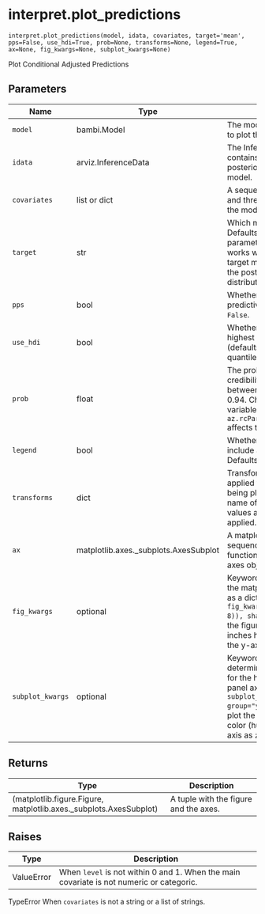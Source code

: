 # interpret.plot_predictions { #bambi.interpret.plot_predictions }

`interpret.plot_predictions(model, idata, covariates, target='mean', pps=False, use_hdi=True, prob=None, transforms=None, legend=True, ax=None, fig_kwargs=None, subplot_kwargs=None)`

Plot Conditional Adjusted Predictions

## Parameters

| Name             | Type                                  | Description                                                                                                                                                                                                                                                             | Default    |
|------------------|---------------------------------------|-------------------------------------------------------------------------------------------------------------------------------------------------------------------------------------------------------------------------------------------------------------------------|------------|
| `model`          | bambi.Model                           | The model for which we want to plot the predictions.                                                                                                                                                                                                                    | _required_ |
| `idata`          | arviz.InferenceData                   | The InferenceData object that contains the samples from the posterior distribution of the model.                                                                                                                                                                        | _required_ |
| `covariates`     | list or dict                          | A sequence of between one and three names of variables in the model.                                                                                                                                                                                                    | _required_ |
| `target`         | str                                   | Which model parameter to plot. Defaults to 'mean'. Passing a parameter into target only works when pps is False as the target may not be available in the posterior predictive distribution.                                                                            | `'mean'`   |
| `pps`            | bool                                  | Whether to plot the posterior predictive samples. Defaults to ``False``.                                                                                                                                                                                                | `False`    |
| `use_hdi`        | bool                                  | Whether to compute the highest density interval (defaults to True) or the quantiles.                                                                                                                                                                                    | `True`     |
| `prob`           | float                                 | The probability for the credibility intervals. Must be between 0 and 1. Defaults to 0.94. Changing the global variable ``az.rcParam["stats.hdi_prob"]`` affects this default.                                                                                           | `None`     |
| `legend`         | bool                                  | Whether to automatically include a legend in the plot. Defaults to ``True``.                                                                                                                                                                                            | `True`     |
| `transforms`     | dict                                  | Transformations that are applied to each of the variables being plotted. The keys are the name of the variables, and the values are functions to be applied. Defaults to ``None``.                                                                                      | `None`     |
| `ax`             | matplotlib.axes._subplots.AxesSubplot | A matplotlib axes object or a sequence of them. If None, this function instantiates a new axes object. Defaults to ``None``.                                                                                                                                            | `None`     |
| `fig_kwargs`     | optional                              | Keyword arguments passed to the matplotlib figure function as a dict. For example, ``fig_kwargs=dict(figsize=(11, 8)), sharey=True`` would make the figure 11 inches wide by 8 inches high and would share the y-axis values.                                           | `None`     |
| `subplot_kwargs` | optional                              | Keyword arguments used to determine the covariates used for the horizontal, group, and panel axes. For example, ``subplot_kwargs=dict(main="x", group="y", panel="z")`` would plot the horizontal axis as ``x``, the color (hue) as ``y``, and the panel axis as ``z``. | `None`     |

## Returns

| Type                                                              | Description                           |
|-------------------------------------------------------------------|---------------------------------------|
| (matplotlib.figure.Figure, matplotlib.axes._subplots.AxesSubplot) | A tuple with the figure and the axes. |

## Raises

| Type       | Description                                                                                |
|------------|--------------------------------------------------------------------------------------------|
| ValueError | When ``level`` is not within 0 and 1. When the main covariate is not numeric or categoric. |

TypeError
    When ``covariates`` is not a string or a list of strings.
